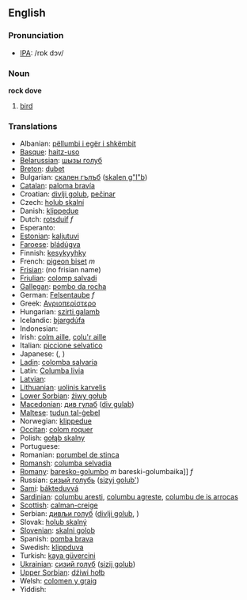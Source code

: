 ==English==

===Pronunciation===
*[[w:IPA|IPA]]: /rɒk dɔv/

===Noun===
'''rock dove'''

# [[bird]]

===Translations===

*Albanian: [[pëllumbi i egër i shkëmbit]]
*[[Basque]]: [[haitz-uso]]
*[[Belarussian]]: [[шызы голуб]]
*[[Breton]]: [[dubet]]
*Bulgarian: [[скален гълъб]] ([[skalen g"l"b]])
*[[Catalan]]: [[paloma bravía]]
*Croatian: [[divlji golub]], [[pečinar]]
*Czech: [[holub skalní]]
*Danish: [[klippedue]]
*Dutch: [[rotsduif]] ''f''
*Esperanto: [[]]
*[[Estonian]]: [[kaljutuvi]]
*[[Faroese]]: [[bládúgva]]
*Finnish: [[kesykyyhky]]
*French: [[pigeon biset]] ''m''
*[[Frisian]]: (no frisian name)
*[[Friulian]]: [[colomp salvadi]]
*[[Gallegan]]: [[pombo da rocha]]
*German: [[Felsentaube]] ''f''
*Greek: [[Αγριοπερίστερο]] '' ''
*Hungarian: [[szirti galamb]]
*Icelandic: [[bjargdúfa]]
*Indonesian: [[]]
*Irish: [[colm aille]], [[colu'r aille]]
*Italian: [[piccione selvatico]] '' ''
*Japanese: [[]] ([[]], )
*[[Ladin]]: [[colomba salvaria]]
*Latin: [[Columba livia]] '' ''
*[[Latvian]]: [[]]
*[[Lithuanian]]: [[uolinis karvelis]]
*[[Lower Sorbian]]: [[źiwy gołub]]
*[[Macedonian]]: [[див гулаб]] ([[div gulab]])
*[[Maltese]]: [[tudun tal-ġebel]]
*Norwegian: [[klippedue]]
*[[Occitan]]: [[colom roquer]]
*Polish: [[gołąb skalny]] '' ''
*Portuguese: [[]]
*Romanian: [[porumbel de stinca]]
*[[Romansh]]: [[columba selvadia]]
*[[Romany]]: [[baresko-golumbo]] ''m'' bareski-golumbaika]] ''f''
*Russian: [[сизый голубь]] ([[sizyj golub']]) '' ''
*[[Sami]]: [[bákteduvvá]]
*[[Sardinian]]: [[columbu aresti]], [[columbu agreste]], [[columbu de is arrocas]]
*[[Scottish]]: [[calman-creige]]
*Serbian: [[дивљи голуб]] ([[divlji golub]], [[]])
*Slovak: [[holub skalný]]
*[[Slovenian]]: [[skalni golob]]
*Spanish: [[pomba brava]] '' ''
*Swedish: [[klippduva]]
*Turkish: [[kaya güvercini]]
*[[Ukrainian]]: [[сизий голуб]] ([[sizij golub]])
*[[Upper Sorbian]]: [[dźiwi hołb]]
*Welsh: [[colomen y graig]]
*Yiddish: [[]]